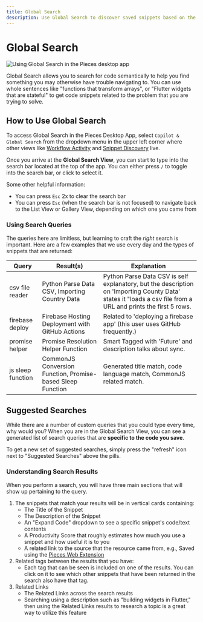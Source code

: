 ```yaml
---
title: Global Search
description: Use Global Search to discover saved snippets based on the problems they solve without mentioning the language or code syntax.
---
```


# Global Search

![Using Global Search in the Pieces desktop app](https://storage.googleapis.com/pieces_static_resources/pfd_wiki/GLOBAL_SEARCH.gif)

Global Search allows you to search for code semantically to help you find something you may otherwise have trouble navigating to. You can use whole sentences like "functions that transform arrays", or "Flutter widgets that are stateful" to get code snippets related to the problem that you are trying to solve.

## How to Use Global Search
To access Global Search in the Pieces Desktop App, select `Copilot & Global Search` from the dropdown menu in the upper left corner where other views like [Workflow Activity](/features/workflow-activity) and [Snippet Discovery](/product-highlights-and-benefits/in-project-snippet-discovery) live.

Once you arrive at the **Global Search View**, you can start to type into the search bar located at the top of the app. You can either press ``` / ``` to toggle into the search bar, or click to select it.

Some other helpful information:
- You can press `Esc` 2x to clear the search bar
- You can press `Esc` (when the search bar is not focused) to navigate back to the List View or Gallery View, depending on which one you came from

### Using Search Queries
The queries here are limitless, but learning to craft the _right_ search is important. Here are a few examples that we use every day and the types of snippets that are returned:

| Query | Result(s) | Explanation |
|---|---|---|
| csv file reader | Python Parse Data CSV, Importing Country Data | Python Parse Data CSV is self explanatory, but the description on 'Importing County Data' states it "loads a csv file from a URL and prints the first 5 rows. |
| firebase deploy | Firebase Hosting Deployment with GitHub Actions | Related to 'deploying a firebase app' (this user uses GitHub frequently.) |
| promise helper | Promise Resolution Helper Function | Smart Tagged with 'Future' and description talks about sync. |
| js sleep function | CommonJS Conversion Function, Promise-based Sleep Function | Generated title match, code language match, CommonJS related match. |

## Suggested Searches
While there are a number of custom queries that you could type every time, why would you? When you are in the Global Search View, you can see a generated list of search queries that are **specific to the code you save**.

To get a new set of suggested searches, simply press the "refresh" icon next to "Suggested Searches" above the pills.

### Understanding Search Results
When you perform a search, you will have three main sections that will show up pertaining to the query.
1. The snippets that match your results will be in vertical cards containing:
    - The Title of the Snippet
    - The Description of the Snippet
    - An "Expand Code" dropdown to see a specific snippet's code/text contents
    - A Productivity Score that roughly estimates how much you use a snippet and how useful it is to you
    - A related link to the source that the resource came from, e.g., Saved using the [Pieces Web Extension](/extensions-plugins/web-extension)
2. Related tags between the results that you have:
    - Each tag that can be seen is included on one of the results. You can click on it to see which other snippets that have been returned in the search also have that tag.
3. Related Links
    - The Related Links across the search results
    - Searching using a description such as "building widgets in Flutter," then using the Related Links results to research a topic is a great way to utilize this feature


